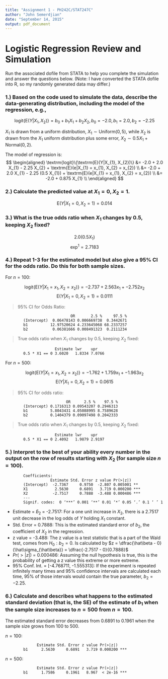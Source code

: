 ```yaml
---
title: "Assignment 1 - PH242C/STAT247C"
author: "John Semerdjian"
date: "September 14, 2015"
output: pdf_document
---
```


# Logistic Regression Review and Simulation

Run the associated dofile from STATA to help you complete the simulation and answer
the questions below. (Note: I have converted the STATA dofile into R, so my randomly generated data may differ.)

### 1.) Based on the code used to simulate the data, describe the data-generating distribution, including the model of the regression, e.g.,
$$\textrm{logit}\{\textrm{E}(Y|X_{1}, X_{2})\} = b_{0} + b_{1}X_{1} + b_{2}X_{2}, b_{0}=-2.0, b_{1}=2.0, b_{2}=-2.25$$

$X_{1}$ is drawn from a uniform distribution, $X_{1} \sim \textrm{Uniform}(0, 5)$, while $X_{2}$ is drawn from the $X_{1}$ uniform distribution plus some error, $X_{2} \sim 0.5 X_{1} + \textrm{Normal}(0, 2)$.

The model of regression is:
$$
\begin{aligned}
 \textrm{logit}\{\textrm{E}(Y|X_{1}, X_{2})\} &= -2.0 + 2.0 X_{1} - 2.25 X_{2} + \textrm{E}(e|X_{1} = x_{1}, X_{2} = x_{2}) \\
                                                    &= -2.0 + 2.0 X_{1} - 2.25 (0.5 X_{1})  + \textrm{E}(e|X_{1} = x_{1}, X_{2} = x_{2}) \\
                                                    &= -2.0 + 0.875 X_{1} \\
\end{aligned}
$$

### 2.) Calculate the predicted value at $X_{1}=0,X_{2}=1$.

$$\textrm{E}(Y|X_{1} = 0, X_{2} = 1) = 0.014$$

### 3.) What is the true odds ratio when $X_{1}$ changes by $0.5$, keeping $X_{2}$ fixed?

$$2.0 (0.5 X_{1})$$
$$\exp^{1} = 2.7183$$

### 4.) Repeat 1-3 for the estimated model but also give a 95% CI for the odds ratio. Do this for both sample sizes.

For $n = 100$:

$$\textrm{logit}\{\textrm{E}(Y|X_{1} = x_{1}, X_{2} = x_{2})\} = -2.737 + 2.563 x_{1} + -2.752 x_{2}$$
$$\textrm{E}(Y|X_{1} = 0, X_{2} = 1) = 0.0111$$

> 95% CI for Odds Ratio:
```
                             OR       2.5 %     97.5 %
        (Intercept)  0.06478143 0.006669738  0.3442671
        b1          12.97520624 4.233645068 68.2337257
        b2           0.06381666 0.008491323  0.2111234
```

> True odds ratio when $X_{1}$ changes by $0.5$, keeping $X_{2}$ fixed:
```
                      Estimate lwr    upr   
        0.5 * X1 == 0 3.6020   1.8334 7.0766
```

For $n = 500$:

$$\textrm{logit}\{\textrm{E}(Y|X_{1} = x_{1}, X_{2} = x_{2})\} = -1.762 + 1.759 x_{1} + -1.963 x_{2}$$
$$\textrm{E}(Y|X_{1} = 0, X_{2} = 1) = 0.0615$$

> 95% CI for odds ratio:
```
                           OR      2.5 %    97.5 %
        (Intercept) 0.1716313 0.09543207 0.2946313
        b1          5.8043431 4.05088995 8.7589628
        b2          0.1404379 0.09097498 0.2042333
```

> True odds ratio when $X_{1}$ changes by $0.5$, keeping $X_{2}$ fixed:
```
                      Estimate lwr    upr   
        0.5 * X1 == 0 2.4092   1.9879 2.9197
```

### 5.) Interpret to the best of your ability every number in the output on the row of results starting with $X_{2}$ (for sample size $n=100$).

```
        Coefficients:
                    Estimate Std. Error z value Pr(>|z|)    
        (Intercept)  -2.7367     0.9750  -2.807 0.005001 ** 
        X1            2.5630     0.6891   3.719 0.000200 ***
        X2           -2.7517     0.7888  -3.488 0.000486 ***
        ---
        Signif. codes:  0 ‘***’ 0.001 ‘**’ 0.01 ‘*’ 0.05 ‘.’ 0.1 ‘ ’ 1
```

* Estimate = $\hat{b}_{2}$ = -2.7517: For a one unit increase in $X_{2}$, there is a 2.7517 unit decrease in the log odds of $Y$ holding $X_{1}$ constant.
* Std. Error = 0.7888: This is the estimated standard error of $b_{2}$, the coefficient of $X_{2}$ in the regression.
* z value = -3.488: The z value is a test statistic that is a part of the Wald test, comes from $H_{0} : b_{2} = 0$. Is calculated by $z = \dfrac{\hat\beta - 0}{\hat\sigma_{\hat\beta}} = \dfrac{-2.7517 - 0}{0.7888}$
* $Pr(>|z|)$ = 0.000486: Assuming the null hypothesis is true, this is the probability of getting a z value this extreme or more extreme.
* 95% Conf. Int. = [-4.768711, -1.555313]: If the experiment is repeated infinitely many times and 95% confidence intervals are calculated each time, 95% of those intervals would contain the true parameter, $b_{2} = -2.25$.

### 6.) Calculate and describes what happens to the estimated standard deviation (that is, the SE) of the estimate of $b_{1}$ when the sample size increases to $n=500$ from $n=100$.

The estimated standard error decreases from $0.6891$ to $0.1961$ when the sample size grows from $100$ to $500$.

$n = 100$:
```
              Estimate Std. Error z value Pr(>|z|)
        b1      2.5630     0.6891   3.719 0.000200 ***
```

$n = 500$:
```
              Estimate Std. Error z value Pr(>|z|)
        b1      1.7586     0.1961   8.967  < 2e-16 ***
```